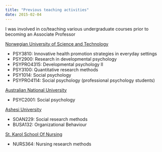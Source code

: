 ```yaml
---
title: "Previous teaching activities"
date: 2015-02-04
---
```


I was involved in co/teaching various undergraduate courses prior to becoming an Associate Professor 

[Norwegian University of Science and Technology](https://www.ntnu.edu/)

<ul>
    <li>PSY3810: Innovative health promotion strategies in everyday settings </li>
    <li>PSY2900: Research in developmental psychology </li>
    <li>PSYPRO4315: Developmental psychology II </li>
    <li> PSY3100: Quantitative research methods</li>
    <li>PSY1014: Social psychology </li>
    <li>PSYPRO4114: Social psychology (professional psychology students) </li>
 </ul>

[Australian National University](https://www.anu.edu.au/) 

<ul>
    <li>PSYC2001: Social psychology</li>    
</ul>

[Ashesi University](https://www.ashesi.edu.gh/) 

<ul>
    <li>SOAN229: Social research methods</li>
    <li>BUSA132: Organizational Behaviour</li>
</ul>

[St. Karol School Of Nursing](https://www.stkarol.com/) 

<ul>
    <li>NURS364: Nursing research methods</li>    
</ul>